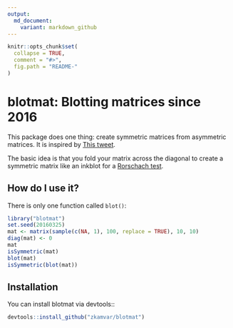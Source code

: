 ```yaml
---
output:
  md_document:
    variant: markdown_github
---
```


<!-- README.md is generated from README.Rmd. Please edit that file -->

```r
knitr::opts_chunk$set(
  collapse = TRUE,
  comment = "#>",
  fig.path = "README-"
)
```

# blotmat: Blotting matrices since 2016

This package does one thing: create symmetric matrices from asymmetric matrices.
It is inspired by [This
tweet](https://twitter.com/algaebarnacle/status/713103252582064128).

The basic idea is that you fold your matrix across the diagonal to create a 
symmetric matrix like an inkblot for a [Rorschach
test](https://en.wikipedia.org/wiki/Rorschach_test).

## How do I use it?

There is only one function called `blot()`:

```r
library("blotmat")
set.seed(20160325)
mat <- matrix(sample(c(NA, 1), 100, replace = TRUE), 10, 10)
diag(mat) <- 0
mat
isSymmetric(mat)
blot(mat)
isSymmetric(blot(mat))
```

## Installation

You can install blotmat via devtools::

```r
devtools::install_github("zkamvar/blotmat")
```

